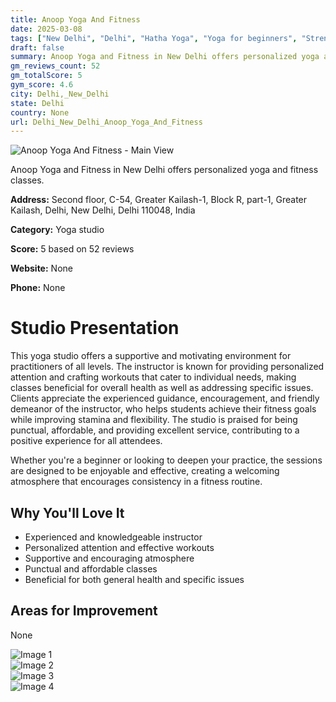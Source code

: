 ```yaml
---
title: Anoop Yoga And Fitness
date: 2025-03-08
tags: ["New Delhi", "Delhi", "Hatha Yoga", "Yoga for beginners", "Strength and Cardio", "friendly atmosphere", "affordable rates", "Delhi, New Delhi"]  
draft: false
summary: Anoop Yoga and Fitness in New Delhi offers personalized yoga and fitness classes.
gm_reviews_count: 52
gm_totalScore: 5
gym_score: 4.6
city: Delhi,_New_Delhi
state: Delhi
country: None
url: Delhi_New_Delhi_Anoop_Yoga_And_Fitness
---
```


<div className="aspect-[16/9] relative my-8">
  <img 
    src="https://lh5.googleusercontent.com/p/AF1QipPin8AERYsIhYswIwRdWTcNXorFjOWRSxI02LXo=w1920-h1080-k-no"
    alt="Anoop Yoga And Fitness - Main View"
    className="object-cover absolute inset-0 w-full h-full rounded-lg"
  />
</div>

Anoop Yoga and Fitness in New Delhi offers personalized yoga and fitness classes.

**Address:** Second floor, C-54, Greater Kailash-1, Block R, part-1, Greater Kailash, Delhi, New Delhi, Delhi 110048, India

**Category:** Yoga studio

**Score:** 5 based on 52 reviews

**Website:** None

**Phone:** None

# Studio Presentation

This yoga studio offers a supportive and motivating environment for practitioners of all levels. The instructor is known for providing personalized attention and crafting workouts that cater to individual needs, making classes beneficial for overall health as well as addressing specific issues. Clients appreciate the experienced guidance, encouragement, and friendly demeanor of the instructor, who helps students achieve their fitness goals while improving stamina and flexibility. The studio is praised for being punctual, affordable, and providing excellent service, contributing to a positive experience for all attendees.

Whether you're a beginner or looking to deepen your practice, the sessions are designed to be enjoyable and effective, creating a welcoming atmosphere that encourages consistency in a fitness routine.

## Why You'll Love It

- Experienced and knowledgeable instructor
- Personalized attention and effective workouts
- Supportive and encouraging atmosphere
- Punctual and affordable classes
- Beneficial for both general health and specific issues

## Areas for Improvement

None

<div className="grid grid-cols-1 xl:grid-cols-2 gap-4 my-8">
<div className="aspect-[4/3] relative"><img src="https://lh5.googleusercontent.com/p/AF1QipP44ptwV0GdtqIAbzCHPC_LvGWy-PazfUVfdCNm=w1920-h1080-k-no" alt="Image 1" className="object-cover absolute inset-0 w-full h-full rounded-lg" /></div>
<div className="aspect-[4/3] relative"><img src="https://lh5.googleusercontent.com/p/AF1QipOkNeIfg7uvLqufuB57XKi_PiCeVXrLKATBQf6K=w1920-h1080-k-no" alt="Image 2" className="object-cover absolute inset-0 w-full h-full rounded-lg" /></div>
<div className="aspect-[4/3] relative"><img src="https://lh5.googleusercontent.com/p/AF1QipNO8fremA1P2yzv6bATFVyppjr8Y8rYoXEk9QCc=w1920-h1080-k-no" alt="Image 3" className="object-cover absolute inset-0 w-full h-full rounded-lg" /></div>
<div className="aspect-[4/3] relative"><img src="https://lh5.googleusercontent.com/p/AF1QipPkX5JnuRmN_bkcciZzdpoH9hOmybf2JJ5B5Ico=w1920-h1080-k-no" alt="Image 4" className="object-cover absolute inset-0 w-full h-full rounded-lg" /></div>
</div>
